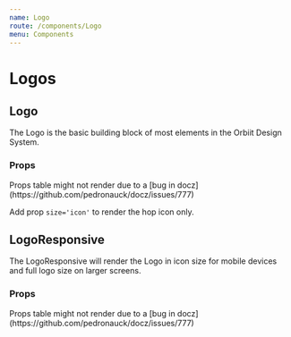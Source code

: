 ```yaml
---
name: Logo
route: /components/Logo
menu: Components
---
```



# Logos

## Logo

The Logo is the basic building block of most elements in the Orbiit Design System.

### Props

<Props of={Logo} />
Props table might not render due to a [bug in docz](https://github.com/pedronauck/docz/issues/777)

<Playground>
  <Logo margin='xlarge' />
  <Logo variant='fullcolor' margin='xlarge' />
  <Logo variant='monochrome' margin='xlarge' />


  <Box bg='primary.darkest' padding='large'>
    <Logo variant='monochrome' baseColor='white' margin='xlarge' />
  </Box>
</Playground>


Add prop `size='icon'` to render the hop icon only.

<Playground>
  <Logo size="icon" margin="xlarge" />
  <Logo size="icon" variant="fullcolor" margin="xlarge" />
  <Logo size="icon" variant="monochrome" margin="xlarge" />
</Playground>

## LogoResponsive

The LogoResponsive will render the Logo in icon size for mobile devices and full logo size on larger screens.

### Props

<Props of={LogoResponsive} />
Props table might not render due to a [bug in docz](https://github.com/pedronauck/docz/issues/777)

<Playground>
  <LogoResponsive margin="xlarge" />
  <LogoResponsive variant="fullcolor" margin="xlarge" />
  <LogoResponsive variant="monochrome" margin="xlarge" />
</Playground>
